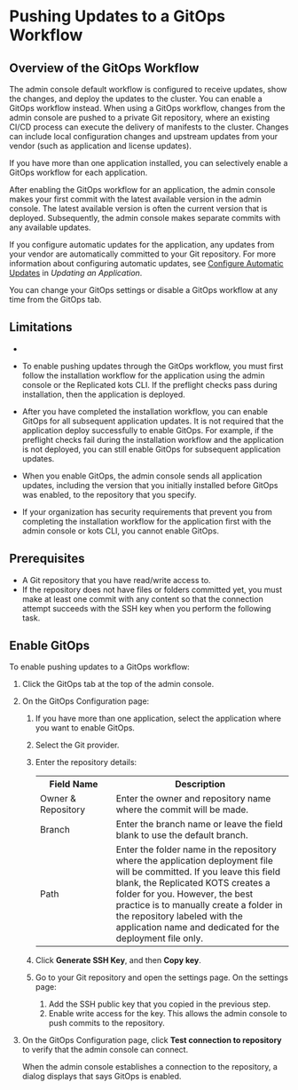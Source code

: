 
# Pushing Updates to a GitOps Workflow

<GitOpsNotRecommended/>

## Overview of the GitOps Workflow

The admin console default workflow is configured to receive updates, show the changes, and deploy the updates to the cluster. You can enable a GitOps workflow instead. When using a GitOps workflow, changes from the admin console are pushed to a private Git repository, where an existing CI/CD process can execute the delivery of manifests to the cluster. Changes can include local configuration changes and upstream updates from your vendor (such as application and license updates).

If you have more than one application installed, you can selectively enable a GitOps workflow for each application.

After enabling the GitOps workflow for an application, the admin console makes your first commit with the latest available version in the admin console. The latest available version is often the current version that is deployed. Subsequently, the admin console makes separate commits with any available updates.

If you configure automatic updates for the application, any updates from your vendor are automatically committed to your Git repository. For more information about configuring automatic updates, see [Configure Automatic Updates](updating-apps#configure-automatic-updates) in _Updating an Application_.

You can change your GitOps settings or disable a GitOps workflow at any time from the GitOps tab.

## Limitations

- <GitOpsLimitation/>

- To enable pushing updates through the GitOps workflow, you must first follow the installation workflow for the application using the admin console or the Replicated kots CLI. If the preflight checks pass during installation, then the application is deployed.

- After you have completed the installation workflow, you can enable GitOps for all subsequent application updates. It is not required that the application deploy successfully to enable GitOps. For example, if the preflight checks fail during the installation workflow and the application is not deployed, you can still enable GitOps for subsequent application updates.

- When you enable GitOps, the admin console sends all application updates, including the version that you initially installed before GitOps was enabled, to the repository that you specify.

- If your organization has security requirements that prevent you from completing the installation workflow for the application first with the admin console or kots CLI, you cannot enable GitOps.

## Prerequisites

- A Git repository that you have read/write access to.
- If the repository does not have files or folders committed yet, you must make at least one commit with any content so that the connection attempt succeeds with the SSH key when you perform the following task.

## Enable GitOps

To enable pushing updates to a GitOps workflow:

1. Click the GitOps tab at the top of the admin console.

1. On the GitOps Configuration page:

    1. If you have more than one application, select the application where you want to enable GitOps.
    1. Select the Git provider.
    1. Enter the repository details:

       <table>
        <tr>
          <th width="30%">Field Name</th>
          <th width="70%">Description</th>
        </tr>
        <tr>
          <td>Owner & Repository</td>
          <td>Enter the owner and repository name where the commit will be made.</td>
        </tr>
        <tr>
          <td>Branch</td>
          <td>Enter the branch name or leave the field blank to use the default branch.</td>
        </tr>
        <tr>
          <td>Path</td>
          <td>Enter the folder name in the repository where the application deployment file will be committed. If you leave this field blank, the Replicated KOTS creates a folder for you. However, the best practice is to manually create a folder in the repository labeled with the application name and dedicated for the deployment file only.</td>
          </tr>
       </table>

    1. Click **Generate SSH Key**, and then **Copy key**.
    1. Go to your Git repository and open the settings page. On the settings page:
       1. Add the SSH public key that you copied in the previous step.
       1. Enable write access for the key. This allows the admin console to push commits to the repository.

1. On the GitOps Configuration page, click **Test connection to repository** to verify that the admin console can connect.

    When the admin console establishes a connection to the repository, a dialog displays that says GitOps is enabled.
